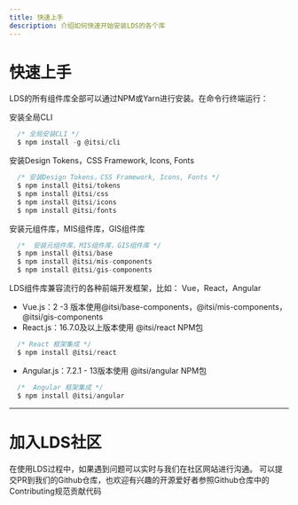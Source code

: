 ```yaml
---
title: 快速上手
description: 介绍如何快速开始安装LDS的各个库
---
```


# 快速上手

LDS的所有组件库全部可以通过NPM或Yarn进行安装。在命令行终端运行：

安装全局CLI
```javascript
  /* 全局安装CLI */
  $ npm install -g @itsi/cli
```
安装Design Tokens，CSS Framework, Icons, Fonts
```javascript
  /* 安装Design Tokens，CSS Framework, Icons, Fonts */
  $ npm install @itsi/tokens
  $ npm install @itsi/css
  $ npm install @itsi/icons
  $ npm install @itsi/fonts
```
安装元组件库，MIS组件库，GIS组件库
```javascript
  /*  安装元组件库，MIS组件库，GIS组件库 */
  $ npm install @itsi/base
  $ npm install @itsi/mis-components
  $ npm install @itsi/gis-components
```

LDS组件库兼容流行的各种前端开发框架，比如： Vue，React，Angular

- Vue.js：2 -3 版本使用@itsi/base-components，@itsi/mis-components，@itsi/gis-components
- React.js：16.7.0及以上版本使用 @itsi/react NPM包
```javascript
  /* React 框架集成 */
  $ npm install @itsi/react
```
- Angular.js：7.2.1 - 13版本使用 @itsi/angular NPM包
```javascript
  /*  Angular 框架集成 */
  $ npm install @itsi/angular
```
<hr />

# 加入LDS社区

在使用LDS过程中，如果遇到问题可以实时与我们在社区网站进行沟通。
可以提交PR到我们的Github仓库，也欢迎有兴趣的开源爱好者参照Github仓库中的Contributing规范贡献代码